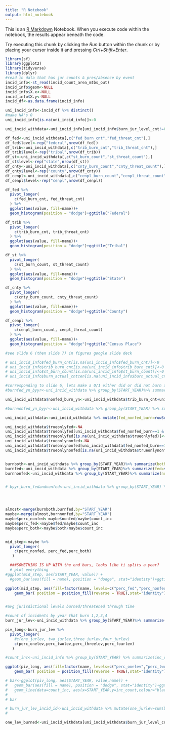 ```yaml
---
title: "R Notebook"
output: html_notebook
---
```


This is an [R Markdown](http://rmarkdown.rstudio.com) Notebook. When you execute code within the notebook, the results appear beneath the code.

Try executing this chunk by clicking the *Run* button within the chunk or by placing your cursor inside it and pressing *Ctrl+Shift+Enter*.
```r
library(sf)
library(ggplot2)
library(tidyverse)
library(dplyr)
#read in data that has jur counts & pres/absence by event
incid_info<-st_read(incid_count_area_mtbs_out)
incid_info$geom<-NULL
incid_info$X.x<-NULL
incid_info$X.y<-NULL
incid_df<-as.data.frame(incid_info)
```



```r

uni_incid_info<-incid_df %>% distinct()
#make NA's 0
uni_incid_info[is.na(uni_incid_info)]<-0

uni_incid_withdata<-uni_incid_info[uni_incid_info$burn_jur_level_cnt!=0,]

df_fed<-uni_incid_withdata[,c("fed_burn_cnt","fed_threat_cnt"),]
df_fed$level<-rep("federal",nrow(df_fed))
df_trib<-uni_incid_withdata[,c("trib_burn_cnt","trib_threat_cnt"),]
df_trib$level<-rep("tribal",nrow(df_trib))
df_st<-uni_incid_withdata[,c("st_burn_count","st_threat_count"),]
df_st$level<-rep("state",nrow(df_st))
df_cnty<-uni_incid_withdata[,c("cnty_burn_count","cnty_threat_count"),]
df_cnty$level<-rep("county",nrow(df_cnty))
df_cenpl<-uni_incid_withdata[,c("cenpl_burn_count","cenpl_threat_count"),]
df_cenpl$level<-rep("cenpl",nrow(df_cenpl))

df_fed %>% 
  pivot_longer(
    c(fed_burn_cnt, fed_threat_cnt)
  ) %>% 
  ggplot(aes(value, fill=name))+
  geom_histogram(position = "dodge")+ggtitle("Federal")

df_trib %>% 
  pivot_longer(
    c(trib_burn_cnt, trib_threat_cnt)
  ) %>% 
  ggplot(aes(value, fill=name))+
  geom_histogram(position = "dodge")+ggtitle("Tribal")

df_st %>% 
  pivot_longer(
    c(st_burn_count, st_threat_count)
  ) %>% 
  ggplot(aes(value, fill=name))+
  geom_histogram(position = "dodge")+ggtitle("State")

df_cnty %>% 
  pivot_longer(
    c(cnty_burn_count, cnty_threat_count)
  ) %>% 
  ggplot(aes(value, fill=name))+
  geom_histogram(position = "dodge")+ggtitle("County")

df_cenpl %>% 
  pivot_longer(
    c(cenpl_burn_count, cenpl_threat_count)
  ) %>% 
  ggplot(aes(value, fill=name))+
  geom_histogram(position = "dodge")+ggtitle("Census Place")

```

```r

#see slide 6 (then slide 7) in figures google slide deck

# uni_incid_info$fed_burn_cnt[is.na(uni_incid_info$fed_burn_cnt)]<-0
# uni_incid_info$trib_burn_cnt[is.na(uni_incid_info$trib_burn_cnt)]<-0
# uni_incid_info$st_burn_count[is.na(uni_incid_info$st_burn_count)]<-0
# uni_incid_info$burn_actual_cntcen[is.na(uni_incid_info$burn_actual_cntcen)]<-0

#corresponding to slide 6, lets make a 0/1 either did or did not burn a jurisdictional level 
#burnfed_yn_byyr<-uni_incid_withdata %>% group_by(START_YEAR)%>% summarize(inc_burn_fed=sum(fed_burn_cnt !=0),cnt_inc=n_distinct(incident_id))#,ratio_fed_burn=inc_burn_fed/cnt_inc)

uni_incid_withdata$nonfed_burn_yn<-uni_incid_withdata$trib_burn_cnt+uni_incid_withdata$st_burn_count+uni_incid_withdata$burn_actual_cntcen #this isn't ctually the count, but it populated a 1 if either cp or county were burned

#burnnonfed_yn_byyr<-uni_incid_withdata %>% group_by(START_YEAR) %>% summarize(inc_burn_nonfed =sum(nonfed_burn_yn !=0),cnt_inc=n_distinct(incident_id),ratio_nonfed_burn=inc_burn_nonfed/cnt_inc)

uni_incid_withdata<-uni_incid_withdata %>% mutate(fed_nonfed_burn=rowSums(select(., "fed_burn_cnt","nonfed_burn_yn")!=0),fed_only=rowSums(select(., "nonfed_burn_yn")==0),nonfed_only=rowSums(select(., "fed_burn_cnt")==0))

uni_incid_withdata$trueonlyfed<-NA
uni_incid_withdata$trueonlyfed[uni_incid_withdata$fed_nonfed_burn==1 & uni_incid_withdata$fed_only!=0]<-1
uni_incid_withdata$trueonlyfed[is.na(uni_incid_withdata$trueonlyfed)]<-0
uni_incid_withdata$trueonlynonfed<-NA
uni_incid_withdata$trueonlynonfed[uni_incid_withdata$fed_nonfed_burn==1 & uni_incid_withdata$nonfed_only!=0]<-1
uni_incid_withdata$trueonlynonfed[is.na(uni_incid_withdata$trueonlynonfed)]<-0


burnboth<-uni_incid_withdata %>% group_by(START_YEAR)%>% summarize(both=sum(fed_nonfed_burn ==2),count_inc=n_distinct(incident_id))
burnfed<-uni_incid_withdata %>% group_by(START_YEAR)%>% summarize(fed=sum(trueonlyfed ==1))
burnnonfed<-uni_incid_withdata %>% group_by(START_YEAR)%>% summarize(nonfed=sum(trueonlynonfed ==1))


# byyr_burn_fedandnonfed<-uni_incid_withdata %>% group_by(START_YEAR) %>%  summarize(fed_nonfed_burn=rowSums(select(., "fed_burn_cnt","nonfed_burn_yn")==2))




almost<-merge(burnboth,burnfed,by="START_YEAR")
maybe<-merge(almost,burnnonfed,by="START_YEAR")
maybe$perc_nonfed<-maybe$nonfed/maybe$count_inc
maybe$perc_fed<-maybe$fed/maybe$count_inc
maybe$perc_both<-maybe$both/maybe$count_inc


mid_step<-maybe %>% 
  pivot_longer(
    c(perc_nonfed, perc_fed,perc_both)
   )

  ###SOMETHING IS UP WITH the end bars, looks like ti splits a year? 
  # plot everything
#ggplot(mid_step, aes(START_YEAR, value)) +   
  #geom_bar(aes(fill = name), position = "dodge", stat="identity")+ggtitle("Percentage of Annual Fires that Burn #Federal,Non-Fed, or Both")+xlim(1999,2018)+theme(axis.text.x = element_text(angle = 45, size = 8))

ggplot(mid_step, aes(fill=factor(name, levels=c("perc_fed","perc_nonfed","perc_both")), y=value, x=START_YEAR)) + 
    geom_bar( position = position_fill(reverse = TRUE),stat="identity")+ ggtitle("Percentage of Annual Fires that Burn Federal,Non-Fed, or Both")



```


```r
#avg jurisdictional levels burned/threatened through time

#count of incidents by year that burn 1,2,3,4
burn_jur_lev<-uni_incid_withdata %>% group_by(START_YEAR)%>% summarize(one_jurlev=sum(burn_jur_level_cnt ==1),two_jurlev=sum(burn_jur_level_cnt ==2),three_jurlev=sum(burn_jur_level_cnt ==3),four_jurlev=sum(burn_jur_level_cnt ==4),inc_count=n_distinct(incident_id),perc_onelev=round(one_jurlev/inc_count,3),perc_twolev=round(two_jurlev/inc_count,3),perc_threelev=round(three_jurlev/inc_count,3),perc_fourlev=round(four_jurlev/inc_count,3))

piv_long<-burn_jur_lev %>% 
  pivot_longer(
    #c(one_jurlev, two_jurlev,three_jurlev,four_jurlev)
    c(perc_onelev,perc_twolev,perc_threelev,perc_fourlev)
   )

#count_inc<-uni_incid_info %>% group_by(START_YEAR) %>% summarize(inc_count=n_distinct(incident_id))

ggplot(piv_long, aes(fill=factor(name, levels=c("perc_onelev","perc_twolev","perc_threelev","perc_fourlev")), y=value, x=START_YEAR)) + 
    geom_bar( position = position_fill(reverse = TRUE),stat="identity")+ggtitle("Annual Percentage of Incidents Burning 1, 2, 3, or 4 Jurisdictional Levels")

# bar<-ggplot(piv_long, aes(START_YEAR, value,name)) +   
#   geom_bar(aes(fill = name), position = "dodge", stat="identity")+ggtitle("Annual Count of Fires Burning Jurisdictional Levels")+xlim(1999,2018)+theme(axis.text.x = element_text(angle = 45, size = 8))+
#   geom_line(data=count_inc, aes(x=START_YEAR,y=inc_count,colour="black"))
# 
# bar

# burn_jur_lev_incid_id<-uni_incid_withdata %>% mutate(one_jurlev=sum(burn_jur_level_cnt ==1),two_jurlev=sum(burn_jur_level_cnt ==2),three_jurlev=sum(burn_jur_level_cnt ==3),four_jurlev=sum(burn_jur_level_cnt==4))#,inc_count=n_distinct(incident_id),perc_onelev=round(one_jurlev/inc_count,3),perc_twolev=round(two_jurlev/inc_count,3),perc_threelev=round(three_jurlev/inc_count,3),perc_fourlev=round(four_jurlev/inc_count,3))
# 


```


```r
one_lev_burned<-uni_incid_withdata[uni_incid_withdata$burn_jur_level_cnt==1,]




```


